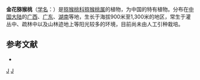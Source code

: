 {{Speciesbox 
| genus = Actinidia
| species = chrysantha
| authority = [[梁畴芬|C. F. Liang]]
}}

'''金花猕猴桃'''（[[学名|学名]]：{{lang|la|''Actinidia chrysantha''}}）是[[猕猴桃科|猕猴桃科]][[猕猴桃属|猕猴桃属]]的植物，为中国的特有植物。分布在[[中国大陆|中国大陆]]的[[广西|广西]]、[[广东|广东]]、[[湖南|湖南]]等地，生长于海拔900米至1,300米的地区，常生于灌丛中、疏林中以及山林迹地上等阳光较多的环境，目前尚未由人工引种栽培。

== 参考文献 ==
<div class="references-small">
* {{cite web| url =http://www.bioinfo.cn/db05/KmzwSpecies.php?action=view&id=965| title =金花猕猴桃| work =《中国高等植物数据库全库》| publisher =中国科学院微生物研究所| author =昆明植物研究所| accessdate =2009-02-21| deadurl =yes| archiveurl =https://web.archive.org/web/20160305060903/http://www.bioinfo.cn/db05/KmzwSpecies.php?action=view&id=965| archivedate =2016-03-05}}
</div>
{{Taxonbar|from=Q4676890}}

[[Category:猕猴桃属|J]]
[[Category:中國特有植物|J]]
